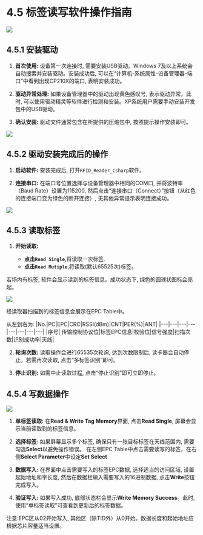 # 4.5 标签读写软件操作指南


![](../../public/images/reader-hardware-1.png)

## 4.5.1 安装驱动

1. **首次使用:** 设备第一次连接时, 需要安装USB驱动。Windows 7及以上系统会自动搜索并安装驱动。安装成功后, 可以在“计算机-系统属性-设备管理器-端口”中看到出现CP210X的端口, 表明安装成功。

2. **驱动异常处理:** 如果设备管理器中的驱动出现黄色感叹号, 表示驱动异常。此时, 可以使用驱动精灵等软件进行检测和安装。XP系统用户需要手动安装开发包中的USB驱动。

3. **确认安装:** 驱动文件通常包含在所提供的压缩包中, 按照提示操作安装即可。

![](../../public/images/hardware-driver-1.png)

## 4.5.2 驱动安装完成后的操作

1. **启动软件:** 安装完成后, 打开`RFID_Reader_Csharp`软件。

2. **连接串口:** 在端口号位置选择与设备管理器中相同的COM口, 并将波特率（Baud Rate）设置为115200, 然后点击“连接串口（Connect）”按钮（从红色的连接端口变为绿色的断开连接）, 无其他异常提示表明连接成功。

![](../../public/images/reader-connect-1.png)

## 4.5.3 读取标签

1. **开始读取:**

    - **点击```Read Single```**,将读取一次标签.  
    - **点击```Read Mutiple```**,将读取(默认65525次)标签。

若场内有标签, 软件会显示读到的标签信息。成功状态下, 绿色的圆球状图标会亮起。



![](../../public/images/reader-scan-1.png)

经读取器扫描到的标签信息会展示在EPC Table中。 

从左到右为: 
|No.|PC|EPC|CRC|RSSI(dBm)|CNT|PER(%)|ANT|
|---|---|---|---|---|---|---|---|
|序号| 传输控制协议位|标签EPC信息|校验位|信号强度|扫描次数|识别成功率|天线|

2. **轮询次数:** 读取操作会进行65535次轮询, 达到次数限制后, 读卡器会自动停止。若需再次读取, 点击“多标签识别”即可。

3. **停止识别:** 如需中止读取过程, 点击“停止识别”即可立即停止。

## 4.5.4 写数据操作

![](../../public/images/reader-write.png)

1. **单标签读取:** 在**Read & Write Tag Memory**界面, 点击**Read Single**, 屏幕会显示当前读取到的标签信息。

2. **选择标签:** 如果屏幕显示多个标签, 确保只有一张目标标签在天线范围内, 需要勾选**Select**以避免操作错误。
在左侧EPC Table中点击需要读写的标签，在右侧**Select Parameter**中设定**Set Select**

3. **数据写入:** 在界面中点击需要写入的标签EPC数据, 选择适当的访问区域, 设置起始地址和字长度, 然后在数据栏输入需要写入的16进制数据, 点击**Write**按钮完成写入。

4. **验证写入:** 如果写入成功, 底部状态栏会显示**Write Memory Success**。此时, 使用“单标签读取”可查看到更新后的标签数据。

注意:EPC区从02开始写入, 其他区（除TID外）从0开始。数据长度和起始地址应根据芯片容量适当设置。

